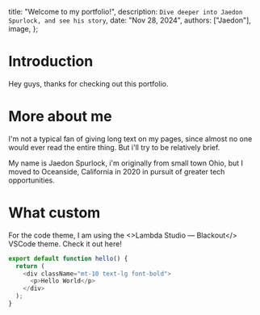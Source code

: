 
  title: "Welcome to my portfolio!",
  description: `Dive deeper into Jaedon Spurlock, and see his story`,
  date: "Nov 28, 2024",
  authors: ["Jaedon"],
  image,
};

# Introduction
Hey guys, thanks for checking out this portfolio.

# More about me
I'm not a typical fan of giving long text on my pages, since almost no one would ever read the entire thing.
But i'll try to be relatively brief.

My name is Jaedon Spurlock, i'm originally from small town Ohio, but I moved to Oceanside, California in 2020
in pursuit of greater tech opportunities. 

# What custom

For the code theme, I am using the <>Lambda Studio — Blackout</> VSCode theme. Check it out here!

```typescript
export default function hello() {
  return (
    <div className="mt-10 text-lg font-bold">
      <p>Hello World</p>
    </div>
  );
}
```
